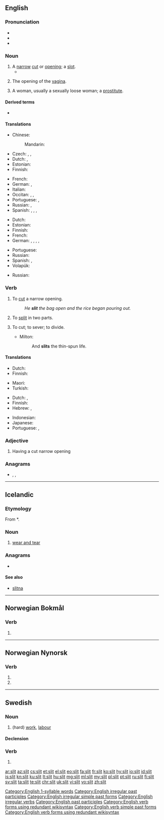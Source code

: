 ==English==
{{wikipedia}}

===Pronunciation===
* {{IPA|/ˈslɪt/|lang=en}}
* {{audio|en-us-slit.ogg|Audio (US)|lang=en}}
* {{rhymes|ɪt|lang=en}}
[[Category:English 1-syllable words]]

===Noun===
{{en-noun}}

# A [[narrow]] [[cut]] or [[opening]]; a [[slot]].
#* {{quote-book|year=1963|author={{w|Margery Allingham}}|title={{w|The China Governess}}
|chapter=17|url=http://openlibrary.org/works/OL2004261W
|passage=The face which emerged was not reassuring. It was blunt and grey, the nose springing thick and flat from high on the frontal bone of the forehead, whilst his eyes were narrow '''slits''' of dark in a tight bandage of tissue.&nbsp;[…].}}
# {{lb|en|vulgar|slang}} The opening of the [[vagina]].
# {{lb|en|vulgar|slang|derogatory}} A woman, usually a sexually loose woman; a [[prostitute]].

====Derived terms====
* {{l|en|slit drum}}

====Translations====
{{trans-top|narrow cut or opening; a slot}}
* Chinese:
*: Mandarin: {{t|cmn|狭缝}}
* Czech: {{t|cs|škvíra|f}}, {{t|cs|skulina|f}}, {{t+|cs|štěrbina|f}}
* Dutch: {{t+|nl|spleet|f}}, {{t+|nl|gleuf|f}}
* Estonian: {{t|et|pilu}}
* Finnish: {{t+|fi|viilto}}
{{trans-mid}}
* French: {{t+|fr|fente}}
* German: {{t+|de|Nut|f}}, {{t+|de|Schlitz|m}}
* Italian: {{t+|it|fessura|f}}
* Occitan: {{t+|oc|fenda|f}}, {{t|oc|dobertura|f}}, {{t|oc|fendascla|f}}
* Portuguese: {{t+|pt|greta}}, {{t+|pt|ranhura}}
* Russian: {{t+|ru|щель}}, {{t+|ru|разрез}}
* Spanish: {{t+|es|ranura|f}}, {{t+|es|abertura|f}}, {{t+|es|rendija|f}}, {{t+|es|fisura}}
{{trans-bottom}}

{{trans-top|vulgar, slang: opening of the vagina}}
* Dutch: {{t+|nl|spleet|f}}
* Estonian: {{t|et|pilu}}
* Finnish: {{t+|fi|viiva}}
* French: {{t+|fr|fente|f}}
* German: {{t+|de|Schlitz|m}}, {{t|de|Schamritze|f}}, {{t+|de|Ritze|f}}, {{t|de|Schamspalte|f}}, {{t+|de|Spalte|f}}
{{trans-mid}}
* Portuguese: {{t+|pt|racha}}
* Russian: {{t+|ru|щёлка}}
* Spanish: {{t+|es|raja}}, {{t|es|rayita|f}}
* Volapük: {{t|vo|kunudaslitod|f}}
{{trans-bottom}}

{{trans-top|vulgar, slang: a derogatory name for a woman, usually a sexually loose woman; a prostitute}}
* Russian: {{t+|ru|мокрощёлка}}
{{trans-mid}}
{{trans-bottom}}

===Verb===
{{en-verb|slits|slitting|slit|slit|past_ptc2=slitten}}

# To [[cut]] a narrow opening.
#: ''He '''slit''' the bag open and the rice began pouring out.''
# To [[split]] in two parts.
# {{lb|en|transitive}} To cut; to sever; to divide.
#* Milton:
#*: And '''slits''' the thin-spun life.

====Translations====
{{trans-top|cut a narrow opening}}
* Dutch: {{t|nl|opensnijden}}
* Finnish: {{t+|fi|viiltää}}
{{trans-mid}}
* Maori: {{t|mi|hāpara}}
* Turkish: {{t+|tr|kesmek}}
{{trans-bottom}}

{{trans-top|split into two parts}}
* Dutch: {{t+|nl|splijten}}, {{t|nl|opensnijden}}
* Finnish: {{t|fi|kahtia|alt=leikata kahtia}}
* Hebrew: {{t+|he|חתך|tr=khatákh}}, {{t|he|פיצל|tr=pitsél}}
{{trans-mid}}
* Indonesian: {{t+|id|iris|alt=mengiris}}
* Japanese: {{t+|ja|切る|tr=[[きる]], kiru}}
* Portuguese: {{t+|pt|fender}}, {{t+|pt|rachar}}
{{trans-bottom}}

===Adjective===
{{en-adj|-}}

# Having a cut narrow opening

===Anagrams===
* {{l|en|list}}, {{l|en|lits}}, {{l|en|silt}}

[[Category:English irregular past participles]]
[[Category:English irregular simple past forms]]
[[Category:English irregular verbs]]
[[Category:English past participles]]
[[Category:English verb forms using redundant wikisyntax]]
[[Category:English verb simple past forms]]
[[Category:English verb forms using redundant wikisyntax]]

----

==Icelandic==

===Etymology===
From {{etyl|non|is}} *{{m|non||slit}}.<!-- According to the Norwegian dictionary by the University of Oslo and the Norwegian Language Council, the word is unattested in O.N. -->

===Noun===
{{is-noun|n|slits|-}}

# [[wear and tear]]

===Anagrams===
* {{l|is|list}}

====See also====
* [[slitna]]

----

==Norwegian Bokmål==

===Verb===
{{head|nb|verb form}}

# {{imperative of|slite|lang=nb}}

----

==Norwegian Nynorsk==

===Verb===
{{head|nn|verb form}}

# {{form of|present tense|slita|lang=nn}}
# {{form of|imperative|slita|lang=nn}}

----

==Swedish==

===Noun===
{{sv-noun|n}}

# (hard) [[work]], [[labour]]

====Declension====
{{sv-noun-unc-irreg-n|2=slitet}}

===Verb===
{{head|sv|verb form}}

# {{sv-verb-form-imp|slita}}

[[ar:slit]]
[[az:slit]]
[[cs:slit]]
[[et:slit]]
[[el:slit]]
[[eo:slit]]
[[fa:slit]]
[[fr:slit]]
[[ko:slit]]
[[hy:slit]]
[[io:slit]]
[[id:slit]]
[[is:slit]]
[[kn:slit]]
[[ku:slit]]
[[lt:slit]]
[[hu:slit]]
[[mg:slit]]
[[ml:slit]]
[[my:slit]]
[[pl:slit]]
[[pt:slit]]
[[ru:slit]]
[[fi:slit]]
[[sv:slit]]
[[ta:slit]]
[[te:slit]]
[[chr:slit]]
[[uk:slit]]
[[vi:slit]]
[[vo:slit]]
[[zh:slit]]